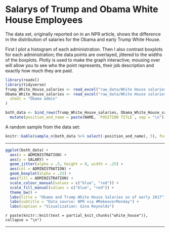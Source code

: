 # Salarys of Trump and Obama White House Employees

The data set, originally reported on in an NPR article, shows the difference in the distribution of salaries for the Obama and early Trump White House. 

First I plot a histogram of each administration.  Then I also contrast boxplots for each administration; the data points are overlayed, jittered to the widths of the boxplots.  Plotly is used to make the graph interactive; mousing over will allow you to see who the point represents, their job description and exactly how much they are paid.   


```r
library(readxl)
library(tidyverse)
Trump_White_House_salaries <- read_excel("raw_data/White House salaries.xlsx")
Obama_White_House_salaries <- read_excel("raw_data/White House salaries.xlsx",
  sheet = "Obama admin"
)

both_data <- bind_rows(Trump_White_House_salaries, Obama_White_House_salaries) %>%
  mutate(position_and_name = paste(NAME, `POSITION TITLE`, sep = "\n"))
```


A random sample from the data set: 
```r
knitr::kable(sample_n(both_data %>% select(-position_and_name), 5), format = "html")
```

---

```r
ggplot(both_data) +
  aes(x = ADMINISTRATION) + 
  aes(y = SALARY) +
  geom_jitter(alpha = .5, height = 0, width = .25) +
  aes(col = ADMINISTRATION) +
  geom_boxplot(alpha = .25) +
  aes(fill = ADMINISTRATION) +
  scale_colour_manual(values = c("blue", "red")) +
  scale_fill_manual(values = c("blue", "red")) +
  theme_bw() +
  labs(title = "Obama and Trump White House Salaries as of early 2017") +
  labs(subtitle = "Data source: NPR via #MakeoverMonday") +
  labs(caption = "Visualization: Gina Reynolds")
```


`r paste(knitr::knit(text = partial_knit_chunks("white_house")), collapse = "\n")`


---